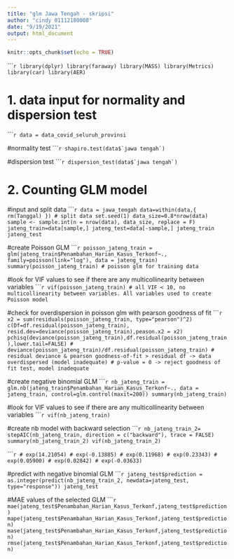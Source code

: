 ```yaml
---
title: "glm Jawa Tengah - skripsi"
author: "cindy 01112180008"
date: "9/19/2021"
output: html_document
---
```

```r
knitr::opts_chunk$set(echo = TRUE)
```

``````r
library(dplyr)
library(faraway)
library(MASS)
library(Metrics)
library(car)
library(AER)
```

# 1. data input for normality and dispersion test
``````r
data = data_covid_seluruh_provinsi
```

#normality test
``````r
shapiro.test(data$`jawa tengah`)
```

#dispersion test
``````r
dispersion_test(data$`jawa tengah`)
```

# 2. Counting GLM model

#input and split data
``````r
data = jawa_tengah
data=within(data,{
  rm(Tanggal)
})
# split data
set.seed(1)
data_size=0.8*nrow(data)
sample <- sample.int(n = nrow(data), data_size, replace = F)
jateng_train=data[sample,]
jateng_test=data[-sample,]
jateng_train
jateng_test
```

#create Poisson GLM
``````r
poisson_jateng_train = glm(jateng_train$Penambahan_Harian_Kasus_Terkonf~., family=poisson(link="log"), data = jateng_train)
summary(poisson_jateng_train)
# poisson glm for training data
```

#look for VIF values to see if there are any multicollinearity between variables
``````r
vif(poisson_jateng_train)
# all VIF < 10, no multicollinearity between variables. All variables used to create Poisson model
```

#check for overdispersion in poisson glm with pearson goodness of fit
``````r
x2 = sum(residuals(poisson_jateng_train, type="pearson")^2)
c(Df=df.residual(poisson_jateng_train), resid.dev=deviance(poisson_jateng_train),peason.x2 = x2)
pchisq(deviance(poisson_jateng_train),df.residual(poisson_jateng_train),lower.tail=FALSE)
# deviance(poisson_jateng_train)/df.residual(poisson_jateng_train)
# residual deviance & pearson goodness-of-fit > residual df -> data overdispersed (model inadequate)
# p-value = 0 -> reject goodness of fit test, model inadequate
```

#create negative binomial GLM
``````r
nb_jateng_train = glm.nb(jateng_train$Penambahan_Harian_Kasus_Terkonf~., data = jateng_train, control=glm.control(maxit=200))
summary(nb_jateng_train)
```

#look for VIF values to see if there are any multicollinearity between variables
``````r
vif(nb_jateng_train)
```

#create nb model with backward selection
``````r
nb_jateng_train_2= stepAIC(nb_jateng_train, direction = c("backward"), trace = FALSE)
summary(nb_jateng_train_2)
vif(nb_jateng_train_2)
```

``````r
# exp(14.21054)
# exp(-0.13885)
# exp(0.11968)
# exp(0.23343)
# exp(0.05900)
# exp(0.02842)
# exp(-0.03633)
```

#predict with negative binomial GLM
``````r
jateng_test$prediction = as.integer(predict(nb_jateng_train_2, newdata=jateng_test, type="response"))
jateng_test
```

#MAE values of the selected GLM
``````r
mae(jateng_test$Penambahan_Harian_Kasus_Terkonf,jateng_test$prediction)
mape(jateng_test$Penambahan_Harian_Kasus_Terkonf,jateng_test$prediction)
mase(jateng_test$Penambahan_Harian_Kasus_Terkonf,jateng_test$prediction)
rmse(jateng_test$Penambahan_Harian_Kasus_Terkonf,jateng_test$prediction)
```
